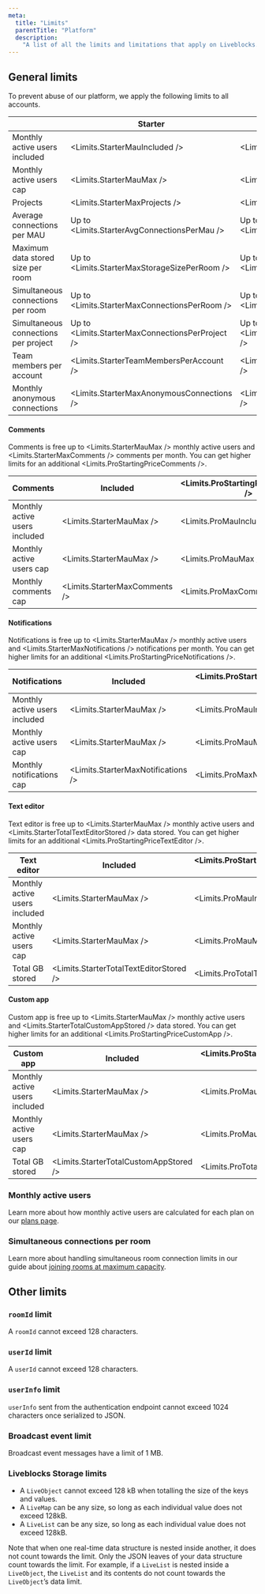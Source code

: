 ```yaml
---
meta:
  title: "Limits"
  parentTitle: "Platform"
  description:
    "A list of all the limits and limitations that apply on Liveblocks."
---
```


## General limits

To prevent abuse of our platform, we apply the following limits to all accounts.

|                                      | Starter                                          | Pro                                          | Enterprise |
| ------------------------------------ | ------------------------------------------------ | -------------------------------------------- | ---------- |
| Monthly active users included        | <Limits.StarterMauIncluded />                    | <Limits.ProMauIncluded />                    | Custom     |
| Monthly active users cap             | <Limits.StarterMauMax />                         | <Limits.ProMauMax />                         | Unlimited  |
| Projects                             | <Limits.StarterMaxProjects />                    | <Limits.ProMaxProjects />                    | Unlimited  |
| Average connections per MAU          | Up to <Limits.StarterAvgConnectionsPerMau />     | Up to <Limits.ProAvgConnectionsPerMau />     | Custom     |
| Maximum data stored size per room    | Up to <Limits.StarterMaxStorageSizePerRoom />    | Up to <Limits.ProMaxStorageSizePerRoom />    | Custom     |
| Simultaneous connections per room    | Up to <Limits.StarterMaxConnectionsPerRoom />    | Up to <Limits.ProMaxConnectionsPerRoom />    | Custom     |
| Simultaneous connections per project | Up to <Limits.StarterMaxConnectionsPerProject /> | Up to <Limits.ProMaxConnectionsPerProject /> | Custom     |
| Team members per account             | <Limits.StarterTeamMembersPerAccount />          | <Limits.ProTeamMembersPerAccount />          | Custom     |
| Monthly anonymous connections        | <Limits.StarterMaxAnonymousConnections />        | <Limits.ProMaxAnonymousConnections />        | Custom     |

#### Comments

Comments is free up to <Limits.StarterMauMax /> monthly active users and
<Limits.StarterMaxComments /> comments per month. You can get higher limits for
an additional <Limits.ProStartingPriceComments />.

| Comments                      | Included                      | <Limits.ProStartingPriceComments /> |
| ----------------------------- | ----------------------------- | ----------------------------------- |
| Monthly active users included | <Limits.StarterMauMax />      | <Limits.ProMauIncluded />           |
| Monthly active users cap      | <Limits.StarterMauMax />      | <Limits.ProMauMax />                |
| Monthly comments cap          | <Limits.StarterMaxComments /> | <Limits.ProMaxComments />           |

#### Notifications

Notifications is free up to <Limits.StarterMauMax /> monthly active users and
<Limits.StarterMaxNotifications /> notifications per month. You can get higher
limits for an additional <Limits.ProStartingPriceNotifications />.

| Notifications                 | Included                           | <Limits.ProStartingPriceNotifications /> |
| ----------------------------- | ---------------------------------- | ---------------------------------------- |
| Monthly active users included | <Limits.StarterMauMax />           | <Limits.ProMauIncluded />                |
| Monthly active users cap      | <Limits.StarterMauMax />           | <Limits.ProMauMax />                     |
| Monthly notifications cap     | <Limits.StarterMaxNotifications /> | <Limits.ProMaxNotifications />           |

#### Text editor

Text editor is free up to <Limits.StarterMauMax /> monthly active users and
<Limits.StarterTotalTextEditorStored /> data stored. You can get higher limits
for an additional <Limits.ProStartingPriceTextEditor />.

| Text editor                   | Included                                | <Limits.ProStartingPriceTextEditor /> |
| ----------------------------- | --------------------------------------- | ------------------------------------- |
| Monthly active users included | <Limits.StarterMauMax />                | <Limits.ProMauIncluded />             |
| Monthly active users cap      | <Limits.StarterMauMax />                | <Limits.ProMauMax />                  |
| Total GB stored               | <Limits.StarterTotalTextEditorStored /> | <Limits.ProTotalTextEditorStored />   |

#### Custom app

Custom app is free up to <Limits.StarterMauMax /> monthly active users and
<Limits.StarterTotalCustomAppStored /> data stored. You can get higher limits
for an additional <Limits.ProStartingPriceCustomApp />.

| Custom app                    | Included                               | <Limits.ProStartingPriceCustomApp /> |
| ----------------------------- | -------------------------------------- | ------------------------------------ |
| Monthly active users included | <Limits.StarterMauMax />               | <Limits.ProMauIncluded />            |
| Monthly active users cap      | <Limits.StarterMauMax />               | <Limits.ProMauMax />                 |
| Total GB stored               | <Limits.StarterTotalCustomAppStored /> | <Limits.ProTotalCustomAppStored />   |

### Monthly active users

Learn more about how monthly active users are calculated for each plan on our
[plans page](/docs/platform/plans).

### Simultaneous connections per room

Learn more about handling simultaneous room connection limits in our guide about
[joining rooms at maximum capacity](/docs/guides/what-happens-when-a-user-joins-a-room-at-maximum-capacity).

## Other limits

### `roomId` limit

A `roomId` cannot exceed 128 characters.

### `userId` limit

A `userId` cannot exceed 128 characters.

### `userInfo` limit

`userInfo` sent from the authentication endpoint cannot exceed 1024 characters
once serialized to JSON.

### Broadcast event limit

Broadcast event messages have a limit of 1 MB.

### Liveblocks Storage limits

- A `LiveObject` cannot exceed 128 kB when totalling the size of the keys and
  values.
- A `LiveMap` can be any size, so long as each individual value does not exceed
  128kB.
- A `LiveList` can be any size, so long as each individual value does not exceed
  128kB.

Note that when one real-time data structure is nested inside another, it does
not count towards the limit. Only the JSON leaves of your data structure count
towards the limit. For example, if a `LiveList` is nested inside a `LiveObject`,
the `LiveList` and its contents do not count towards the `LiveObject`’s data
limit.
